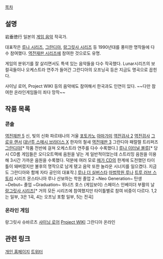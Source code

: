 [[목차]]
== 설명 ==
岩垂徳行
일본의 [[게임 음악]] 작곡가.

대표작은 [[루나 시리즈]], [[그란디아]], [[랑그릿사 시리즈]] 등 1990년대를 풍미한 명작들에 다수 참여했다. [[역전재판 시리즈]]에 참여한 것으로도 유명.

게임의 분위기를 잘 살리면서도 특색 있는 음악들을 다수 작곡했다. Lunar시리즈의 보컬곡들이나 오케스트라 연주가 들어간 그란디아의 오프닝곡 등은 지금도 명곡으로 꼽힌다.

샤이닝 로어, Project WIKI 등의 음악에도 참여해서 한국과도 인연이 있다. ~~다만 참여한 온라인게임들이 죄다 망작~~

== 작품 목록 ==
=== 콘솔 ===
[[역전재판 5]]
신, 빛의 신화 파르테나의 거울
[[포토카노]]
[[아마가미]]
[[역전검사 2]]
[[역전검사]]
[[그로우 랜서]]
[[대난투 스매시 브라더스 X]]
한자의 철새
[[역전재판 3]]
그란디아 패럴렐 트리퍼즈
[[그란디아]][* 작품 전반에 걸쳐 오케스트라 연주를 다수 수록했다.]
[[루나 이터널 블루]][* 당시 CD롬 게임들은 오디오트랙에 음원을 넣는 게 일반적이었는데 스트리밍 음원을 이용해 3시간 가까운 음원을 수록했다. 덕분에 여러 모로 [[메가 CD]]의 한계에 도전했던 타이틀이 돼버렸지만 불후의 명작으로 남게 됐고 음악 또한 놀라운 시너지를 일으켰다. 지금도 그란디아와 함께 자타 공인의 대표작.]
[[루나 더 실버스타]]
[[마법학원 루나]]
[[트루 러브 스토리]] 시리즈
몬스타니아
루나 산보하는 학원
졸업 2 ~Neo Generation~
탄생 ~Debut~
졸업 ~Graduation~
위너즈 호스 (게임보이)
스페이스 인베이더 부활의 날
[[랑그릿사 시리즈]][* 거의 모든 시리즈에 참여했지만 타이틀별로 참여 비중이 다르다. 1,2는 일부, 3은 1곡, 4는 오프닝 포함 일부, 5는 전곡]

=== 온라인 게임 ===
랑그릿사 슈바르츠
[[샤이닝 로어]]
[[Project WIKI]]
그란디아 온라인

== 관련 링크 ==
[http://www5a.biglobe.ne.jp/~iwadare/ComeonEveryBody/Welcome.html 개인 홈페이지]
[https://twitter.com/iwadaren 트위터]

